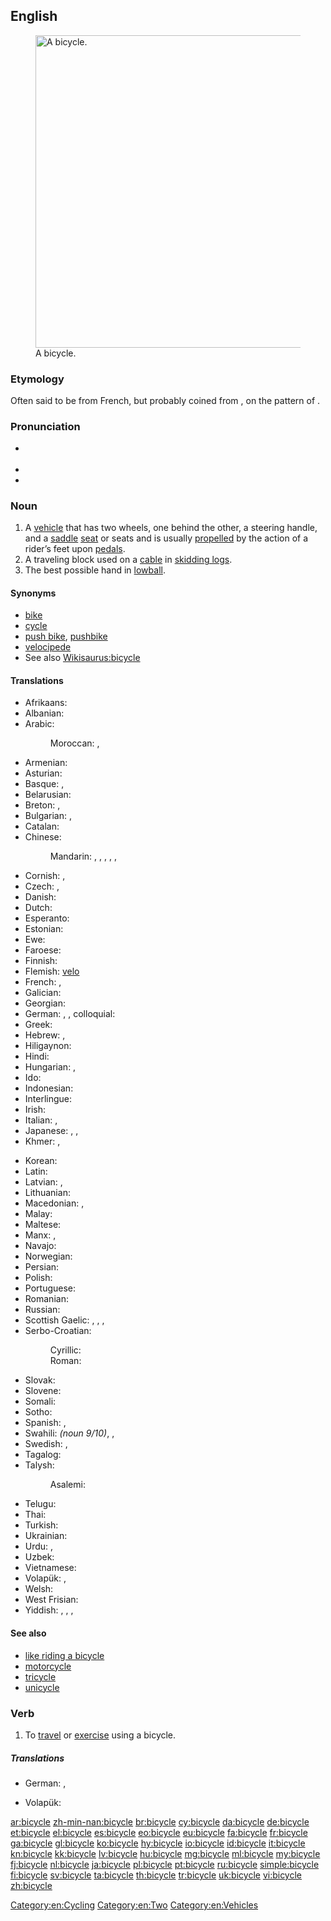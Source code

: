 ==English==
{{wikipedia}}
[[File:Bycicle diagram.svg|thumb|500px|right|A bicycle.]]

===Etymology===
Often said to be from French, but probably coined from {{prefix|bi|gloss1=two}} {{etyl|grc|en}} {{term|κύκλος||circle, wheel|tr=kuklos|lang=grc|sc=polytonic}}, on the pattern of {{term|tricycle|lang=en}}.{{fact}}

===Pronunciation===
* {{a|US}} {{IPA|['bɑɪ.sɪ.kl̩]}}
* {{audio|en-us-bicycle.ogg|Audio (US)}}
* {{audio|En-uk-a bicycle.ogg|Audio (UK)}}

===Noun===
{{en-noun}}

# A [[vehicle]] that has two wheels, one behind the other, a steering handle, and a [[saddle]] [[seat]] or seats and is usually [[propel]]led by the action of a rider’s feet upon [[pedal]]s.
# A traveling block used on a [[cable]] in [[skidding logs]].
# The best possible hand in [[lowball]].

====Synonyms====
* [[bike]] {{qualifier|colloquial}}
* [[cycle]]
* [[push bike]], [[pushbike]]
* [[velocipede]]
* See also [[Wikisaurus:bicycle]]

====Translations====
{{trans-top|vehicle}}
* Afrikaans: {{t-|af|fiets}}
* Albanian: {{t+|sq|biçikletë|f}}
* Arabic: {{t+|ar|دراجة|f|tr=darraaja}}
*: Moroccan: {{tø|ary|بشكليت|tr=bešklīt}}, {{tø|ary|بشكليطة|tr=bišklīṭa|sc=Arab}}
* Armenian: {{t-|hy|հեծանիվ|tr=heçaniv}}
* Asturian: {{t-|ast|bicicleta|f}}
* Basque: {{t+|eu|txirrindu}}, {{t+|eu|bizikleta}}
* Belarusian: {{t-|be|ровар|m|tr=róvar}}
* Breton: {{t-|br|bisiklet|m}}, {{t+|br|marc'h-houarn|m}}
* Bulgarian: {{t+|bg|колело|n|tr=kolelo}}, {{t+|bg|велосипед|m|tr=velosipéd}}
* Catalan: {{t+|ca|bicicleta|f}}
* Chinese:
*: Mandarin: {{t-|cmn|自行車|sc=Hani}}, {{t-|cmn|自行车|tr=zìxíngchē|sc=Hani}}, {{qualifier|Taiwan}} {{t-|cmn|腳踏車|sc=Hani}}, {{t-|cmn|脚踏车|tr=jiǎotàchē|sc=Hani}}, {{t|cmn|單車|tr=regional|sc=Hani}}, {{t|cmn|单车|tr=dānchē|sc=Hani}}
* Cornish: {{t-|kw|deuros}}, {{t-|kw|dewros}}
* Czech: {{t+|cs|kolo|n}}, {{t-|cs|jizdní kolo|n}}
* Danish: {{t+|da|cykel|c}}
* Dutch: {{t+|nl|fiets|m}}
* Esperanto: {{t-|eo|biciklo}}
* Estonian: {{t+|et|jalgratas}}
* Ewe: {{tø|ee|gasɔ}}
* Faroese: {{t+|fo|súkkla|f}}
* Finnish: {{t+|fi|polkupyörä}}
* Flemish: [[velo]] {{m}}
* French: {{t+|fr|bicyclette|f}}, {{t+|fr|vélo|m}}
* Galician: {{t+|gl|bicicleta|f}}
* Georgian: {{t-|ka|ველოსიპედი|sc=Geor}}
* German: {{t+|de|Fahrrad|n}}, {{t+|de|Velo|n}} {{qualifier|Switzerland}}, colloquial: {{t+|de|Drahtesel|m}}
* Greek: {{t+|el|ποδήλατο|n|tr=podílato}}
* Hebrew: {{t+|he|אופניים|m|p|alt=אוֹפַנַּיִם|tr=ofanáyim}}, {{t-|he|זוג אופניים|m|alt=זוּג אוֹפַנַּיִם|tr=zug ofanáyim}}
* Hiligaynon: {{tø|hil|bisikleta}}
* Hindi: {{t+|hi|साइकिल|f|tr=sā'ikil}}
* Hungarian: {{t+|hu|kerékpár}}, {{t+|hu|bicikli}}
* Ido: {{t+|io|biciklo}}
* Indonesian: {{t+|id|sepeda}}
* Interlingue: {{t-|ie|bicicle}}
* Irish: {{t+|ga|rothar|m}}
* Italian: {{t+|it|bicicletta|f}}, {{t+|it|bici|f}} {{qualifier|informal}}
* Japanese: {{t+|ja|自転車|tr=じてんしゃ, jitensha}}, {{qualifier|colloquial}} {{t-|ja|チャリンコ|tr=charinko}}, {{qualifier|abbreviation}} {{t-|ja|チャリ|tr=chari}}
* Khmer: {{t+|km|កង់|tr=gong|sc=Khmr}}, {{t-|km|រទេះកង់|tr=radtayh gong|sc=Khmr}}
{{trans-mid}}
* Korean: {{t+|ko|자전거|tr=jajeongeo|sc=Hang}}
* Latin: {{t-|la|birota|f}}
* Latvian: {{t-|lv|velosipēds}}, {{t+|lv|divritenis}}
* Lithuanian: {{t-|lt|dviratis|m}}
* Macedonian: {{t-|mk|велосипед|m|tr=velosipéd}}, {{qualifier|colloquial}} {{t-|mk|точак|m|tr=tóčak}}
* Malay: {{t+|ms|basikal}}
* Maltese: {{t+|mt|rota}}
* Manx: {{t-|gv|daachiarkyl}}, {{t-|gv|daawheeyl}}
* Navajo: {{tø|nv|dziʼizí}}
* Norwegian: {{t+|no|sykkel|m}}
* Persian: {{t+|fa|دوچرخه|tr=do-čarxe}}
* Polish: {{t+|pl|rower|m}}
* Portuguese: {{t+|pt|bicicleta|f}}
* Romanian: {{t+|ro|bicicletă|f}}
* Russian: {{t+|ru|велосипед|m|tr=velosipéd}}
* Scottish Gaelic: {{t-|gd|baidhsagal|m}}, {{t-|gd|rothair|m}}, {{t-|gd|rothar dà-chuibhleach|m}}, {{qualifier|colloquial}} {{t-|gd|baic|m}}
* Serbo-Croatian:
*: Cyrillic: {{t-|sh|бицикл|m}}
*: Roman: {{t-|sh|bicikl|m}}
* Slovak: {{t-|sk|bicykel|m}}
* Slovene: {{t+|sl|kolo|n}}
* Somali: {{t-|so|baskiil|m}}
* Sotho: {{t+|st|baesekele}}
* Spanish: {{t+|es|bicicleta|f}}, {{t+|es|bici|f}} {{qualifier|informal}}
* Swahili: {{t-|sw|baisikeli}} ''(noun 9/10)'', {{t+|sw|baiskeli}}, {{t-|sw|baiskili}}
* Swedish: {{t+|sv|cykel|c}}, {{t+|sv|tvåhjuling|c}}
* Tagalog: {{t-|tl|bisikleta}}
* Talysh:
*: Asalemi: {{tø|tly|دوچرخه|tr=ducarxa|sc=fa-Arab}}
* Telugu: {{t+|te|సైకిలు|tr=saikilu}}
* Thai: {{t-|th|จักรยาน|tr=jàk-grà-yaan}}
* Turkish: {{t+|tr|bisiklet}}
* Ukrainian: {{t-|uk|велосипед|m|tr=velosypéd}}
* Urdu: {{t-|ur|سائیکل|f|tr=sā'ikil}}, {{t-|ur|بائیسکل|f|tr=bā'īsikal}}
* Uzbek: {{t-|uz|velosiped}}
* Vietnamese: {{t+|vi|xe đạp}}
* Volapük: {{t+|vo|saikul}}, {{qualifier|obsolete}} {{t-|vo|telaluib}}
* Welsh: {{t+|cy|beic|m}}
* West Frisian: {{t+|fy|fyts}}
* Yiddish: {{t-|yi|ביציקל|m|tr=bitsíkl}}, {{t-|yi|ראָווער|m|tr=róver}}, {{t-|yi|וועלאָסיפּעד|m|tr=velosipéd}}, {{t-|yi|ביציקלעט|m|tr=bitsiklét}}
{{trans-bottom}}

====See also====
* [[like riding a bicycle]]
* [[motorcycle]]
* [[tricycle]]
* [[unicycle]]

===Verb===
{{en-verb|bicycl|es}}

# To [[travel]] or [[exercise]] using a bicycle.

=====Translations=====
{{trans-top|to bicycle}}
* German: {{t+|de|Rad fahren}}, {{qualifier|colloquial}} {{t+|de|radeln}}
{{trans-mid}}
* Volapük: {{t+|vo|saikulön}}
{{trans-bottom}}

[[Category:en:Cycling]]
[[Category:en:Two]]
[[Category:en:Vehicles]]

[[ar:bicycle]]
[[zh-min-nan:bicycle]]
[[br:bicycle]]
[[cy:bicycle]]
[[da:bicycle]]
[[de:bicycle]]
[[et:bicycle]]
[[el:bicycle]]
[[es:bicycle]]
[[eo:bicycle]]
[[eu:bicycle]]
[[fa:bicycle]]
[[fr:bicycle]]
[[ga:bicycle]]
[[gl:bicycle]]
[[ko:bicycle]]
[[hy:bicycle]]
[[io:bicycle]]
[[id:bicycle]]
[[it:bicycle]]
[[kn:bicycle]]
[[kk:bicycle]]
[[lv:bicycle]]
[[hu:bicycle]]
[[mg:bicycle]]
[[ml:bicycle]]
[[my:bicycle]]
[[fj:bicycle]]
[[nl:bicycle]]
[[ja:bicycle]]
[[pl:bicycle]]
[[pt:bicycle]]
[[ru:bicycle]]
[[simple:bicycle]]
[[fi:bicycle]]
[[sv:bicycle]]
[[ta:bicycle]]
[[th:bicycle]]
[[tr:bicycle]]
[[uk:bicycle]]
[[vi:bicycle]]
[[zh:bicycle]]